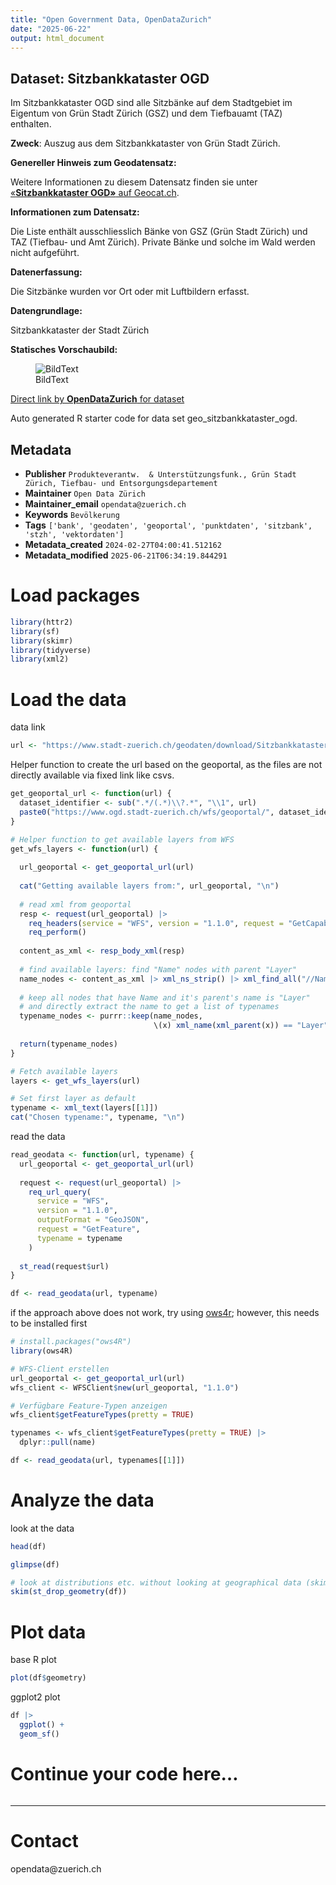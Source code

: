 ```yaml
---
title: "Open Government Data, OpenDataZurich"
date: "2025-06-22"
output: html_document
---
```


## Dataset: Sitzbankkataster OGD

Im Sitzbankkataster OGD sind alle Sitzbänke auf dem Stadtgebiet im Eigentum von Grün Stadt Zürich (GSZ) und dem Tiefbauamt (TAZ) enthalten.

**Zweck**: Auszug aus dem Sitzbankkataster von Grün Stadt Zürich.

**Genereller Hinweis zum Geodatensatz:**


Weitere Informationen zu diesem Datensatz finden sie unter [«**Sitzbankkataster OGD»** auf Geocat.ch](https://www.geocat.ch/geonetwork/srv/ger/catalog.search#/metadata/288fd63f-c314-41b8-8aba-2dc1f71414c0).				
			   

**Informationen zum Datensatz:**

Die Liste enthält ausschliesslich Bänke von GSZ (Grün Stadt Zürich) und TAZ (Tiefbau- und Amt Zürich). Private Bänke und solche im Wald werden nicht aufgeführt.

**Datenerfassung:**

Die Sitzbänke wurden vor Ort oder mit Luftbildern erfasst.

**Datengrundlage:**

Sitzbankkataster der Stadt Zürich

**Statisches Vorschaubild:**

![BildText](https://www.gis.stadt-zuerich.ch/zueriplan_docs/geocat/288fd63f-c314-41b8-8aba-2dc1f71414c0.png)



[Direct link by **OpenDataZurich** for dataset](https://data.stadt-zuerich.ch/dataset/geo_sitzbankkataster_ogd)

Auto generated R starter code for data set geo_sitzbankkataster_ogd.

## Metadata

- **Publisher** `Produkteverantw.  & Unterstützungsfunk., Grün Stadt Zürich, Tiefbau- und Entsorgungsdepartement`
- **Maintainer** `Open Data Zürich`
- **Maintainer_email** `opendata@zuerich.ch`
- **Keywords** `Bevölk­erung`
- **Tags** `['bank', 'geodaten', 'geoportal', 'punktdaten', 'sitzbank', 'stzh', 'vektordaten']`
- **Metadata_created** `2024-02-27T04:00:41.512162`
- **Metadata_modified** `2025-06-21T06:34:19.844291`


# Load packages

```r
library(httr2)
library(sf)
library(skimr)
library(tidyverse)
library(xml2)
```

# Load the data

data link
```r
url <- "https://www.stadt-zuerich.ch/geodaten/download/Sitzbankkataster_OGD?format=geojson_link"
```


Helper function to create the url based on the geoportal, as the files are not directly available via fixed link like csvs.
```r
get_geoportal_url <- function(url) {
  dataset_identifier <- sub(".*/(.*)\\?.*", "\\1", url)
  paste0("https://www.ogd.stadt-zuerich.ch/wfs/geoportal/", dataset_identifier)
}
```

```r
# Helper function to get available layers from WFS
get_wfs_layers <- function(url) {
  
  url_geoportal <- get_geoportal_url(url)
  
  cat("Getting available layers from:", url_geoportal, "\n")
  
  # read xml from geoportal
  resp <- request(url_geoportal) |> 
    req_headers(service = "WFS", version = "1.1.0", request = "GetCapabilities") |> 
    req_perform()
  
  content_as_xml <- resp_body_xml(resp)
  
  # find available layers: find "Name" nodes with parent "Layer"
  name_nodes <- content_as_xml |> xml_ns_strip() |> xml_find_all("//Name")
  
  # keep all nodes that have Name and it's parent's name is "Layer"
  # and directly extract the name to get a list of typenames
  typename_nodes <- purrr::keep(name_nodes,
                                \(x) xml_name(xml_parent(x)) == "Layer")
  
  return(typename_nodes)
}

# Fetch available layers
layers <- get_wfs_layers(url)

# Set first layer as default
typename <- xml_text(layers[[1]])
cat("Chosen typename:", typename, "\n")
```

read the data
```r
read_geodata <- function(url, typename) {
  url_geoportal <- get_geoportal_url(url)
  
  request <- request(url_geoportal) |>
    req_url_query(
      service = "WFS",
      version = "1.1.0",
      outputFormat = "GeoJSON",
      request = "GetFeature",
      typename = typename
    )
  
  st_read(request$url)
}

df <- read_geodata(url, typename)
```

if the approach above does not work, try using [ows4r](https://eblondel.github.io/ows4R/); however, this needs to be installed first
```r
# install.packages("ows4R")
library(ows4R)

# WFS-Client erstellen
url_geoportal <- get_geoportal_url(url)
wfs_client <- WFSClient$new(url_geoportal, "1.1.0")

# Verfügbare Feature-Typen anzeigen
wfs_client$getFeatureTypes(pretty = TRUE)

typenames <- wfs_client$getFeatureTypes(pretty = TRUE) |> 
  dplyr::pull(name)

df <- read_geodata(url, typenames[[1]])
```

# Analyze the data

look at the data
```r
head(df)
```

```r
glimpse(df)
```

```r
# look at distributions etc. without looking at geographical data (skim cannot deal with geometries)
skim(st_drop_geometry(df))
```

# Plot data

base R plot
```r
plot(df$geometry)
```

ggplot2 plot
```r
df |>
  ggplot() +
  geom_sf()
```

# Continue your code here...

```r

```

------------------------------------------------------------------------

# Contact

opendata@zuerich.ch
